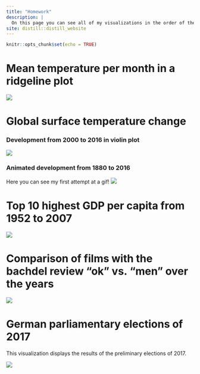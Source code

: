 ```yaml
---
title: "Homework"
description: |
  On this page you can see all of my visualizations in the order of their creation!
site: distill::distill_website
---
```


```r
knitr::opts_chunk$set(echo = TRUE)
```

# Mean temperature per month in a ridgeline plot
![](pics/01_mean_temp_per_month.png)

# Global surface temperature change 
### Development from 2000 to 2016 in violin plot
![](pics/02.1_mean_temp_change.png)

### Animated development from 1880 to 2016
Here you can see my first attempt at a gif!
![](pics/02.2_mean_temp_change.gif)

# Top 10 highest GDP per capita from 1952 to 2007
![](pics/03_highestGDPpercap.gif)

# Comparison of films with the bachdel review "ok" vs. "men" over the years
![](pics/04_bechdel.png)

# German parliamentary elections of 2017
This visualization displays the results of the preliminary elections of 2017.

![](pics/05_Wahlergebnisse_DE_2017.PNG)
